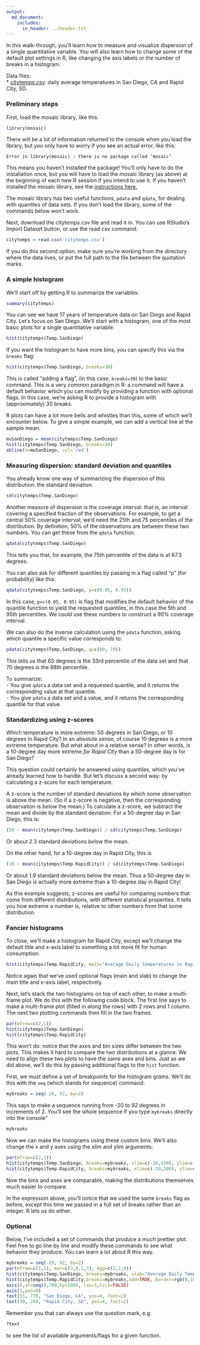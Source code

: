 ```yaml
---
output:
  md_document:
    includes:
      in_header: ../header.txt
---
```


In this walk-through, you'll learn how to measure and visualize dispersion of a single quantitative variable.  You will also learn how to change some of the default plot settings in R, like changing the axis labels or the number of breaks in a histogram.  

Data files:  
* [citytemps.csv](citytemps.csv): daily average temperatures in San Diego, CA and Rapid City, SD.  

### Preliminary steps

First, load the mosaic library, like this.
```r
library(mosaic)
```
There will be a lot of information returned to the console when you load the library, but you only have to worry if you see an actual error, like this:
```
Error in library(mosaic) : there is no package called ‘mosaic’
```
This means you haven't installed the package!  You'll only have to do the installation once, but you will have to load the mosaic library (as above) at the beginning of each new R session if you intend to use it.  If you haven't installed the mosaic library, see the [instructions here.](http://jgscott.github.io/teaching/r/basics/installing_library.html)

The mosaic library has two useful functions, `pdata` and `qdata`, for dealing with quantiles of data sets.  If you don't load the library, some of the commands below won't work.

Next, download the citytemps.csv file and read it in. You can use RStudio's Import Dataset button, or use the read.csv command:
```r
citytemps = read.csv('citytemps.csv')
```
If you do this second option, make sure you're working from the directory where the data lives, or put the full path to the file between the quotation marks.


### A simple histogram

We'll start off by getting R to summarize the variables:
```r
summary(citytemps)
```

You can see we have 17 years of temperature data on San Diego and Rapid City.  Let's focus on San Diego. We'll start with a histogram, one of the most basic plots for a single quantitative variable:

```r
hist(citytemps$Temp.SanDiego)
```

If you want the histogram to have more bins, you can specify this via the `breaks` flag:
```r
hist(citytemps$Temp.SanDiego, breaks=30)
```
This is called "adding a flag", (in this case, `breaks=30`) to the basic command.  This is a very common paradigm in R: a command will have a default behavior which you can modify by providing a function with optional flags.  In this case, we're asking R to provide a histogram with (approximately) 30 breaks.

R plots can have a lot more bells and whistles than this, some of which we'll encounter below.  To give a simple example, we can add a vertical line at the sample mean.
```r
muSanDiego = mean(citytemps$Temp.SanDiego)
hist(citytemps$Temp.SanDiego, breaks=30)
abline(v=muSanDiego, col='red')
```

### Measuring dispersion: standard deviation and quantiles  

You already know one way of summarizing the dispersion of this distribution: the standard deviation.
```r
sd(citytemps$Temp.SanDiego)
```

Another measure of dispersion is the coverage interval: that is, an interval covering a specified fraction of the observations.  For example, to get a central 50% coverage interval, we'd need the 25th and 75 percentiles of the distribution.  By definition, 50% of the observations are between these two numbers.  You can get these from the `qdata` function.
```r
qdata(citytemps$Temp.SanDiego)
```
This tells you that, for example, the 75th percentile of the data is at 67.3 degrees.

You can also ask for different quantiles by passing in a flag called "p" (for probability) like this:
```r
qdata(citytemps$Temp.SanDiego, p=c(0.05, 0.95))
```
In this case, `p=c(0.05, 0.95)` is flag that modifies the default behavior of the quantile function to yield the requested quantiles, in this case the 5th and 95th percentiles.  We could use these numbers to construct a 90% coverage interval.

We can also do the inverse calculation using the `pdata` function, asking which quantile a specific value corresponds to:
```r
pdata(citytemps$Temp.SanDiego, q=c(60, 70))
```
This tells us that 60 degrees is the 33rd percentile of the data set and that 70 degrees is the 88th percentile.

To summarize:  
- You give `qdata` a data set and a requested quantile, and it returns the corresponding value at that quantile.  
- You give `pdata` a data set and a value, and it returns the corresponding quantile for that value.  


### Standardizing using z-scores

Which temperature is more extreme: 50 degrees in San Diego, or 10 degrees in Rapid City?  In an absolute sense, of course 10 degrees is a more extreme temperature.  But what about in a relative sense?  In other words, is a 10-degree day more extreme _for Rapid City_ than a 50-degree day is for San Diego?

This question could certainly be answered using quantiles, which you've already learned how to handle.  But let's discuss a second way: by calculating a z-score for each temperature.  

A z-score is the number of standard deviations by which some observation is above the mean.  (So if a z-score is negative, then the corresponding observation is _below_ the mean.)  To calculate a z-score, we subtract the mean and divide by the standard deviation.  For a 50-degree day in San Diego, this is:
```r
(50 - mean(citytemps$Temp.SanDiego)) / sd(citytemps$Temp.SanDiego)
```
Or about 2.3 standard deviations _below_ the mean.

On the other hand, for a 10-degree day in Rapid City, this is
```r
(10 - mean(citytemps$Temp.RapidCity)) / sd(citytemps$Temp.SanDiego)
```
Or about 1.9 standard deviations below the mean.  Thus a 50-degree day in San Diego is actually more extreme than a 10-degree day in Rapid City!

As this example suggests, z-scores are useful for comparing numbers that come from different distributions, with different statistical properties. It tells you how extreme a number is, relative to other numbers from that some distribution.

### Fancier histograms

To close, we'll make a histogram for Rapid City, except we'll change the default title and x-axis label to something a bit more fit for human consumption.
```r
hist(citytemps$Temp.RapidCity, main="Average Daily Temperatures in Rapid City, 1995-2011", xlab='Temperature')
```

Notice again that we've used optional flags (main and xlab) to change the main title and x-axis label, respectively.

Next, let's stack the two histograms on top of each other, to make a multi-frame plot.  We do this with the following code block.  The first line says to make a multi-frame plot (filled in along the rows) with 2 rows and 1 column.  The next two plotting commands then fill in the two frames.

```r
par(mfrow=c(2,1))
hist(citytemps$Temp.SanDiego)
hist(citytemps$Temp.RapidCity)
```

This won't do: notice that the axes and bin sizes differ between the two plots.  This makes it hard to compare the two distributions at a glance.  We need to align these two plots to have the same axes and bins.  Just as we did above, we'll do this by passing additional flags to the `hist` function.

First, we must define a set of breakpoints for the histogram grams.  We'll do this with the `seq` (which stands for sequence) command:
```r
mybreaks = seq(-20, 92, by=2)
```
This says to make a sequence running from -20 to 92 degrees in increments of 2.  You'll see the whole sequence if you type `mybreaks` directly into the console"
```r
mybreaks
```

Now we can make the histograms using these custom bins.  We'll also change the x and y axes using the xlim and ylim arguments:
```r
par(mfrow=c(2,1))
hist(citytemps$Temp.SanDiego, breaks=mybreaks, xlim=c(-20,100), ylim=c(0, 760))
hist(citytemps$Temp.RapidCity, breaks=mybreaks, xlim=c(-20,100), ylim=c(0, 760))
```
Now the bins and axes are comparable, making the distributions themselves much easier to compare.

In the expression above, you'll notice that we used the same `breaks` flag as before, except this time we passed in a full set of breaks rather than an integer.  R lets us do either.


### Optional 

Below, I've included a set of commands that produce a much prettier plot.  Feel free to go line by line and modify these commands to see what behavior they produce.  You can learn a lot about R this way.

```r
mybreaks = seq(-20, 92, by=2)
par(mfrow=c(1,1), mar=c(3,0,1,3), mgp=c(2,1,0))
hist(citytemps$Temp.SanDiego, breaks=mybreaks, xlab="Average Daily Temperature (F)", main="", border="darkgrey", col="grey", axes=FALSE, ylim=c(0, 760))
hist(citytemps$Temp.RapidCity,breaks=mybreaks,add=TRUE, border=rgb(0,100,0,100,maxColorValue=255), col= rgb(0,100,0,50,maxColorValue=255))
axis(4,at=seq(0,700,by=100), las=1,tick=FALSE)
axis(1,pos=0)
text(55, 770, "San Diego, CA", pos=4, font=2)
text(30, 260, "Rapid City, SD", pos=4, font=2)
```

Remember you that can always use the question mark, e.g.
```r
?text
```
to see the list of available arguments/flags for a given function.  
